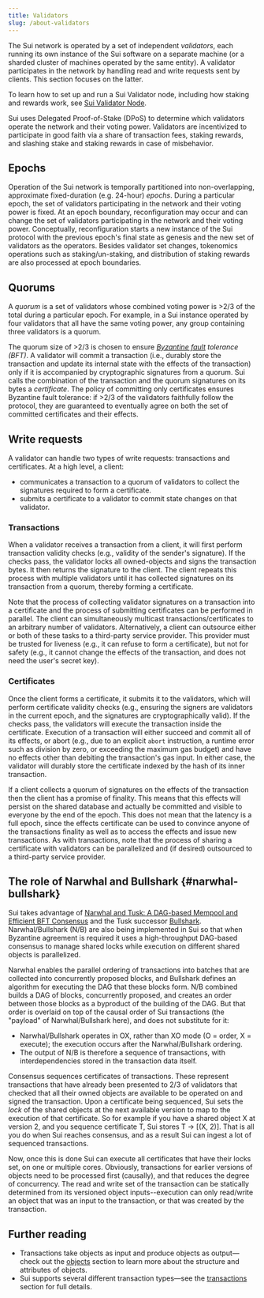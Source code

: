 ```yaml
---
title: Validators
slug: /about-validators
---
```


The Sui network is operated by a set of independent _validators_, each running its own instance of the Sui software on a separate machine (or a sharded cluster of machines operated by the same entity). A validator participates in the network by handling read and write requests sent by clients. This section focuses on the latter.

To learn how to set up and run a Sui Validator node, including how staking and rewards work, see [Sui Validator Node](../../contribute/nodes/validator.mdx).

Sui uses Delegated Proof-of-Stake (DPoS) to determine which validators operate the network and their voting power. Validators are incentivized to participate in good faith via a share of transaction fees, staking rewards, and slashing stake and staking rewards in case of misbehavior.

## Epochs

Operation of the Sui network is temporally partitioned into non-overlapping, approximate fixed-duration (e.g. 24-hour) _epochs_. During a particular epoch, the set of validators participating in the network and their voting power is fixed. At an epoch boundary, reconfiguration may occur and can change the set of validators participating in the network and their voting power. Conceptually, reconfiguration starts a new instance of the Sui protocol with the previous epoch's final state as genesis and the new set of validators as the operators. Besides validator set changes, tokenomics operations such as staking/un-staking, and distribution of staking rewards are also processed at epoch boundaries.

## Quorums

A _quorum_ is a set of validators whose combined voting power is >2/3 of the total during a particular epoch. For example, in a Sui instance operated by four validators that all have the same voting power, any group containing three validators is a quorum.

The quorum size of >2/3 is chosen to ensure _[Byzantine fault](https://en.wikipedia.org/wiki/Byzantine_fault) tolerance (BFT)_. A validator will commit a transaction (i.e., durably store the transaction and update its internal state with the effects of the transaction) only if it is accompanied by cryptographic signatures from a quorum. Sui calls the combination of the transaction and the quorum signatures on its bytes a _certificate_. The policy of committing only certificates ensures Byzantine fault tolerance: if >2/3 of the validators faithfully follow the protocol, they are guaranteed to eventually agree on both the set of committed certificates and their effects.

## Write requests

A validator can handle two types of write requests: transactions and certificates. At a high level, a client:

- communicates a transaction to a quorum of validators to collect the signatures required to form a certificate.
- submits a certificate to a validator to commit state changes on that validator.

### Transactions

When a validator receives a transaction from a client, it will first perform transaction validity checks (e.g., validity of the sender's signature). If the checks pass, the validator locks all owned-objects and signs the transaction bytes. It then returns the signature to the client. The client repeats this process with multiple validators until it has collected signatures on its transaction from a quorum, thereby forming a certificate.

Note that the process of collecting validator signatures on a transaction into a certificate and the process of submitting certificates can be performed in parallel. The client can simultaneously multicast transactions/certificates to an arbitrary number of validators. Alternatively, a client can outsource either or both of these tasks to a third-party service provider. This provider must be trusted for liveness (e.g., it can refuse to form a certificate), but not for safety (e.g., it cannot change the effects of the transaction, and does not need the user's secret key).

### Certificates

Once the client forms a certificate, it submits it to the validators, which will perform certificate validity checks (e.g., ensuring the signers are validators in the current epoch, and the signatures are cryptographically valid). If the checks pass, the validators will execute the transaction inside the certificate. Execution of a transaction will either succeed and commit all of its effects, or abort (e.g., due to an explicit `abort` instruction, a runtime error such as division by zero, or exceeding the maximum gas budget) and have no effects other than debiting the transaction's gas input. In either case, the validator will durably store the certificate indexed by the hash of its inner transaction.

If a client collects a quorum of signatures on the effects of the transaction then the client has a promise of finality. This means that this effects will persist on the shared database and actually be committed and visible to everyone by the end of the epoch. This does not mean that the latency is a full epoch, since the effects certificate can be used to convince anyone of the transactions finality as well as to access the effects and issue new transactions.
As with transactions, note that the process of sharing a certificate with validators can be parallelized and (if desired) outsourced to a third-party service provider.

## The role of Narwhal and Bullshark {#narwhal-bullshark}

Sui takes advantage of [Narwhal and Tusk: A DAG-based Mempool and Efficient BFT Consensus](../core-concepts/consensus-engine.mdx) and the Tusk successor [Bullshark](https://arxiv.org/abs/2201.05677). Narwhal/Bullshark (N/B) are also being implemented in Sui so that when Byzantine agreement is required it uses a high-throughput DAG-based consensus to manage shared locks while execution on different shared objects is parallelized.

Narwhal enables the parallel ordering of transactions into batches that are collected into concurrently proposed blocks, and Bullshark defines an algorithm for executing the DAG that these blocks form. N/B combined builds a DAG of blocks, concurrently proposed, and creates an order between those blocks as a byproduct of the building of the DAG. But that order is overlaid on top of the causal order of Sui transactions (the "payload" of Narwhal/Bullshark here), and does not substitute for it:

- Narwhal/Bullshark operates in OX, rather than XO mode (O = order, X = execute); the execution occurs after the Narwhal/Bullshark ordering.
- The output of N/B is therefore a sequence of transactions, with interdependencies stored in the transaction data itself.

Consensus sequences certificates of transactions. These represent transactions that have already been presented to 2/3 of validators that checked that all their owned objects are available to be operated on and signed the transaction. Upon a certificate being sequenced, Sui sets the _lock_ of the shared objects at the next available version to map to the execution of that certificate. So for example if you have a shared object X at version 2, and you sequence certificate T, Sui stores T -> [(X, 2)]. That is all you do when Sui reaches consensus, and as a result Sui can ingest a lot of sequenced transactions.

Now, once this is done Sui can execute all certificates that have their locks set, on one or multiple cores. Obviously, transactions for earlier versions of objects need to be processed first (causally), and that reduces the degree of concurrency. The read and write set of the transaction can be statically determined from its versioned object inputs--execution can only read/write an object that was an input to the transaction, or that was created by the transaction.

## Further reading

- Transactions take objects as input and produce objects as output&mdash;check out the [objects](../../learn/core-concepts/objects.mdx) section to learn more about the structure and attributes of objects.
- Sui supports several different transaction types&mdash;see the [transactions](../../learn/core-concepts/transactions.mdx) section for full details.
